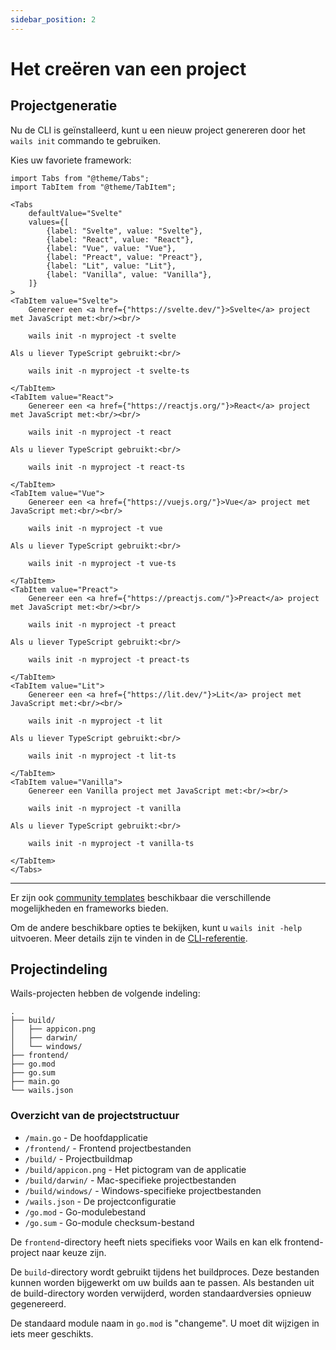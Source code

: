 ```yaml
---
sidebar_position: 2
---
```


# Het creëren van een project

## Projectgeneratie

Nu de CLI is geïnstalleerd, kunt u een nieuw project genereren door het `wails init` commando te gebruiken.

Kies uw favoriete framework:

```mdx-code-block
import Tabs from "@theme/Tabs";
import TabItem from "@theme/TabItem";

<Tabs
    defaultValue="Svelte"
    values={[
        {label: "Svelte", value: "Svelte"},
        {label: "React", value: "React"},
        {label: "Vue", value: "Vue"},
        {label: "Preact", value: "Preact"},
        {label: "Lit", value: "Lit"},
        {label: "Vanilla", value: "Vanilla"},
    ]}
>
<TabItem value="Svelte">
    Genereer een <a href={"https://svelte.dev/"}>Svelte</a> project met JavaScript met:<br/><br/>

    wails init -n myproject -t svelte

Als u liever TypeScript gebruikt:<br/>

    wails init -n myproject -t svelte-ts

</TabItem>
<TabItem value="React">
    Genereer een <a href={"https://reactjs.org/"}>React</a> project met JavaScript met:<br/><br/>

    wails init -n myproject -t react

Als u liever TypeScript gebruikt:<br/>

    wails init -n myproject -t react-ts

</TabItem>
<TabItem value="Vue">
    Genereer een <a href={"https://vuejs.org/"}>Vue</a> project met JavaScript met:<br/><br/>

    wails init -n myproject -t vue

Als u liever TypeScript gebruikt:<br/>

    wails init -n myproject -t vue-ts

</TabItem>
<TabItem value="Preact">
    Genereer een <a href={"https://preactjs.com/"}>Preact</a> project met JavaScript met:<br/><br/>

    wails init -n myproject -t preact

Als u liever TypeScript gebruikt:<br/>

    wails init -n myproject -t preact-ts

</TabItem>
<TabItem value="Lit">
    Genereer een <a href={"https://lit.dev/"}>Lit</a> project met JavaScript met:<br/><br/>

    wails init -n myproject -t lit

Als u liever TypeScript gebruikt:<br/>

    wails init -n myproject -t lit-ts

</TabItem>
<TabItem value="Vanilla">
    Genereer een Vanilla project met JavaScript met:<br/><br/>

    wails init -n myproject -t vanilla

Als u liever TypeScript gebruikt:<br/>

    wails init -n myproject -t vanilla-ts

</TabItem>
</Tabs>
```

<hr />

Er zijn ook [community templates](../community/templates.mdx) beschikbaar die verschillende mogelijkheden en frameworks bieden.

Om de andere beschikbare opties te bekijken, kunt u `wails init -help` uitvoeren.
Meer details zijn te vinden in de [CLI-referentie](../reference/cli.mdx#init).

## Projectindeling

Wails-projecten hebben de volgende indeling:

```
.
├── build/
│   ├── appicon.png
│   ├── darwin/
│   └── windows/
├── frontend/
├── go.mod
├── go.sum
├── main.go
└── wails.json
```

### Overzicht van de projectstructuur

- `/main.go` - De hoofdapplicatie
- `/frontend/` - Frontend projectbestanden
- `/build/` - Projectbuildmap
- `/build/appicon.png` - Het pictogram van de applicatie
- `/build/darwin/` - Mac-specifieke projectbestanden
- `/build/windows/` - Windows-specifieke projectbestanden
- `/wails.json` - De projectconfiguratie
- `/go.mod` - Go-modulebestand
- `/go.sum` - Go-module checksum-bestand

De `frontend`-directory heeft niets specifieks voor Wails en kan elk frontend-project naar keuze zijn.

De `build`-directory wordt gebruikt tijdens het buildproces. Deze bestanden kunnen worden bijgewerkt om uw builds aan te passen. Als bestanden uit de build-directory worden verwijderd, worden standaardversies opnieuw gegenereerd.

De standaard module naam in `go.mod` is "changeme". U moet dit wijzigen in iets meer geschikts.